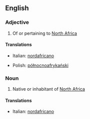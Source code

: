 ==English==

===Adjective===
{{en-adj|-|pos=[[north|North]] [[African]]}}

# Of or pertaining to [[North Africa]]

====Translations====
{{top}}
*Italian: [[nordafricano]]
{{mid}}
* Polish: [[północnoafrykański]] {{m}}
{{bottom}}

===Noun===
{{en-noun|sg=[[north|North]] [[African]]}}

# Native or inhabitant of [[North Africa]]

====Translations====
{{top}}
*Italian: [[nordafricano]]
{{mid}}

{{bottom}}